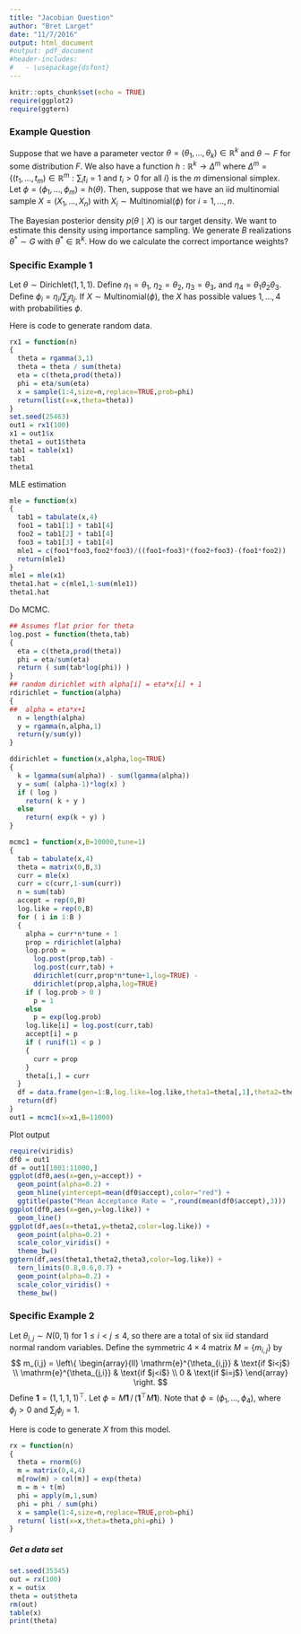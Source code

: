 ```yaml
---
title: "Jacobian Question"
author: "Bret Larget"
date: "11/7/2016"
output: html_document
#output: pdf_document
#header-includes:
#   - \usepackage{dsfont}
---
```


```r
knitr::opts_chunk$set(echo = TRUE)
require(ggplot2)
require(ggtern)
```

### Example Question

Suppose that we have a parameter vector
$\theta = (\theta_1,\ldots,\theta_k) \in \mathbb{R}^k$
and $\theta \sim F$ for some distribution $F$.
We also have a function $h: \mathbb{R}^k \rightarrow \Delta^m$
where
$\Delta^m = \{(t_1,\ldots,t_m) \in \mathbb{R}^m: \sum_i t_i = 1 \ \text{and} \ t_i > 0 \ \text{for all} \ i\}$
is the $m$ dimensional simplex.
Let $\phi = (\phi_1,\ldots,\phi_m) = h(\theta)$.
Then, suppose that we have an iid multinomial sample
$X = (X_1,\ldots,X_n)$ with
$X_i \sim \text{Multinomial}(\phi)$ for $i=1,\ldots,n$.

The Bayesian posterior density $p(\theta \mid X)$ is our target density.
We want to estimate this density using importance sampling.
We generate $B$ realizations $\theta^* \sim G$ with $\theta^* \in \mathbb{R}^k$.
How do we calculate the correct importance weights?

### Specific Example 1

Let $\theta \sim \text{Dirichlet}(1,1,1)$.
Define $\eta_1 = \theta_1$,
$\eta_2 = \theta_2$,
$\eta_3 = \theta_3$,
and
$\eta_4 = \theta_1\theta_2\theta_3$.
Define $\phi_i = \eta_i / \sum_j \eta_j$.
If $X \sim \text{Multinomial}(\phi)$,
the $X$ has possible values $1,\ldots,4$ with probabilities $\phi$.

Here is code to generate random data.

```r
rx1 = function(n)
{
  theta = rgamma(3,1)
  theta = theta / sum(theta)
  eta = c(theta,prod(theta))
  phi = eta/sum(eta)
  x = sample(1:4,size=n,replace=TRUE,prob=phi)
  return(list(x=x,theta=theta))
}
set.seed(25463)
out1 = rx1(100)
x1 = out1$x
theta1 = out1$theta
tab1 = table(x1)
tab1
theta1
```

MLE estimation

```r
mle = function(x)
{
  tab1 = tabulate(x,4)
  foo1 = tab1[1] + tab1[4]
  foo2 = tab1[2] + tab1[4]
  foo3 = tab1[3] + tab1[4]
  mle1 = c(foo1*foo3,foo2*foo3)/((foo1+foo3)*(foo2+foo3)-(foo1*foo2))
  return(mle1)
}
mle1 = mle(x1)
theta1.hat = c(mle1,1-sum(mle1))
theta1.hat
```

Do MCMC.

```r
## Assumes flat prior for theta
log.post = function(theta,tab)
{
  eta = c(theta,prod(theta))
  phi = eta/sum(eta)
  return ( sum(tab*log(phi)) )
}
## random dirichlet with alpha[i] = eta*x[i] + 1
rdirichlet = function(alpha)
{
##  alpha = eta*x+1
  n = length(alpha)
  y = rgamma(n,alpha,1)
  return(y/sum(y))
}

ddirichlet = function(x,alpha,log=TRUE)
{
  k = lgamma(sum(alpha)) - sum(lgamma(alpha))
  y = sum( (alpha-1)*log(x) )
  if ( log )
    return( k + y )
  else
    return( exp(k + y) )
}

mcmc1 = function(x,B=10000,tune=1)
{
  tab = tabulate(x,4)
  theta = matrix(0,B,3)
  curr = mle(x)
  curr = c(curr,1-sum(curr))
  n = sum(tab)
  accept = rep(0,B)
  log.like = rep(0,B)
  for ( i in 1:B )
  {
    alpha = curr*n*tune + 1
    prop = rdirichlet(alpha)
    log.prob = 
      log.post(prop,tab) -
      log.post(curr,tab) +
      ddirichlet(curr,prop*n*tune+1,log=TRUE) -
      ddirichlet(prop,alpha,log=TRUE)
    if ( log.prob > 0 )
      p = 1
    else
      p = exp(log.prob)
    log.like[i] = log.post(curr,tab)
    accept[i] = p
    if ( runif(1) < p )
    {
      curr = prop
    }
    theta[i,] = curr
  }
  df = data.frame(gen=1:B,log.like=log.like,theta1=theta[,1],theta2=theta[,2],theta3=theta[,3],accept=accept)
  return(df)
}
out1 = mcmc1(x=x1,B=11000)
```

Plot output

```r
require(viridis)
df0 = out1
df = out1[1001:11000,]
ggplot(df0,aes(x=gen,y=accept)) +
  geom_point(alpha=0.2) +
  geom_hline(yintercept=mean(df0$accept),color="red") +
  ggtitle(paste("Mean Acceptance Rate = ",round(mean(df0$accept),3)))
ggplot(df0,aes(x=gen,y=log.like)) +
  geom_line()
ggplot(df,aes(x=theta1,y=theta2,color=log.like)) +
  geom_point(alpha=0.2) +
  scale_color_viridis() +
  theme_bw()
ggtern(df,aes(theta1,theta2,theta3,color=log.like)) +
  tern_limits(0.8,0.6,0.7) +
  geom_point(alpha=0.2) +
  scale_color_viridis() +
  theme_bw()
```

### Specific Example 2

Let $\theta_{i,j} \sim N(0,1)$
for $1 \le i < j \le 4$,
so there are a total of six iid standard normal random variables.
Define the symmetric $4 \times 4$ matrix $M = \{m_{i,j}\}$
by
$$
m_{i,j} = \left\{
\begin{array}{ll}
\mathrm{e}^{\theta_{i,j}} & \text{if $i<j$} \\
\mathrm{e}^{\theta_{j,i}} & \text{if $j<i$} \\
0 & \text{if $i=j$}
\end{array}
\right.
$$
Define $\mathbf{1} = (1,1,1,1)^\top$.
Let $\phi = M\mathbf{1}\, /\, (\mathbf{1}^\top M \mathbf{1})$.
Note that $\phi = (\phi_1,\ldots,\phi_4)$,
where $\phi_j>0$ and $\sum_j \phi_j = 1$.

Here is code to generate $X$ from this model.

```r
rx = function(n)
{
  theta = rnorm(6)
  m = matrix(0,4,4)
  m[row(m) > col(m)] = exp(theta)
  m = m + t(m)
  phi = apply(m,1,sum)
  phi = phi / sum(phi)
  x = sample(1:4,size=n,replace=TRUE,prob=phi)
  return( list(x=x,theta=theta,phi=phi) )
}
```


##### Get a data set

```r
set.seed(35345)
out = rx(100)
x = out$x
theta = out$theta
rm(out)
table(x)
print(theta)
```
